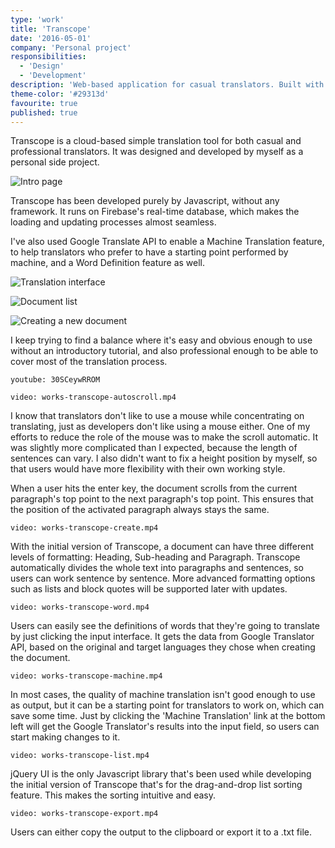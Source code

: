 ```yaml
---
type: 'work'
title: 'Transcope'
date: '2016-05-01'
company: 'Personal project'
responsibilities:
  - 'Design'
  - 'Development'
description: 'Web-based application for casual translators. Built with jQuery and Firebase.'
theme-color: '#29313d'
favourite: true
published: true
---
```



Transcope is a cloud-based simple translation tool for both casual and professional translators. It was designed and developed by myself as a personal side project.

<ImageContainer>

![Intro page](works-transcope-01.png)

</ImageContainer>

Transcope has been developed purely by Javascript, without any framework. It runs on Firebase's real-time database, which makes the loading and updating processes almost seamless.

I've also used Google Translate API to enable a Machine Translation feature, to help translators who prefer to have a starting point performed by machine, and a Word Definition feature as well.

<ImageContainer>

![Translation interface](works-transcope-02.png)

</ImageContainer>
<ImageContainer>

![Document list](works-transcope-03.png)

</ImageContainer>
<ImageContainer>

![Creating a new document](works-transcope-04.png)

</ImageContainer>

I keep trying to find a balance where it's easy and obvious enough to use without an introductory tutorial, and also professional enough to be able to cover most of the translation process.

<VideoContainer ratio={1.46} caption="Transcope beta preview video">

`youtube: 30SCeywRROM`

</VideoContainer>

<VideoContainer caption="Auto scrolling">

`video: works-transcope-autoscroll.mp4`

</VideoContainer>

I know that translators don't like to use a mouse while concentrating on translating, just as developers don't like using a mouse either. One of my efforts to reduce the role of the mouse was to make the scroll automatic. It was slightly more complicated than I expected, because the length of sentences can vary. I also didn't want to fix a height position by myself, so that users would have more flexibility with their own working style.

When a user hits the enter key, the document scrolls from the current paragraph's top point to the next paragraph's top point. This ensures that the position of the activated paragraph always stays the same.


<VideoContainer caption="Creating a new document">

`video: works-transcope-create.mp4`

</VideoContainer>

With the initial version of Transcope, a document can have three different levels of formatting: Heading, Sub-heading and Paragraph. Transcope automatically divides the whole text into paragraphs and sentences, so users can work sentence by sentence. More advanced formatting options such as lists and block quotes will be supported later with updates.

<VideoContainer caption="Simple dictionary">

`video: works-transcope-word.mp4`

</VideoContainer>

Users can easily see the definitions of words that they're going to translate by just clicking the input interface. It gets the data from Google Translator API, based on the original and target languages they chose when creating the document.

<VideoContainer caption="Machine translation">

`video: works-transcope-machine.mp4`

</VideoContainer>

In most cases, the quality of machine translation isn't good enough to use as output, but it can be a starting point for translators to work on, which can save some time. Just by clicking the 'Machine Translation' link at the bottom left will get the Google Translator's results into the input field, so users can start making changes to it.

<VideoContainer caption="List sorting">

`video: works-transcope-list.mp4`

</VideoContainer>

jQuery UI is the only Javascript library that's been used while developing the initial version of Transcope that's for the drag-and-drop list sorting feature. This makes the sorting intuitive and easy.

<VideoContainer caption="Exporting document">

`video: works-transcope-export.mp4`

</VideoContainer>

Users can either copy the output to the clipboard or export it to a .txt file.
